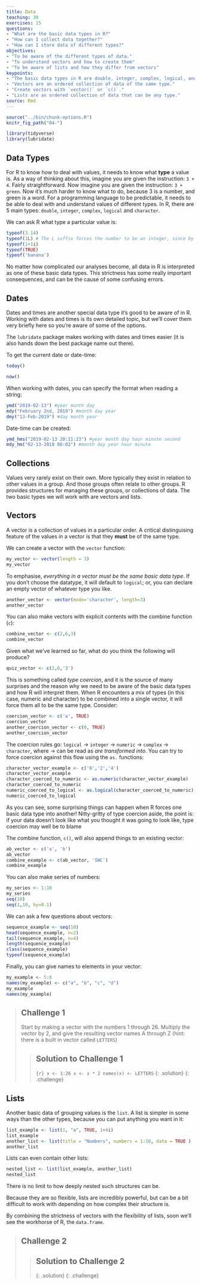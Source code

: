 ```yaml
---
title: Data
teaching: 30
exercises: 15
questions: 
- "What are the basic data types in R?"
- "How can I collect data together?"
- "How can I store data of different types?"
objectives:
- "To be aware of the different types of data."
- "To understand vectors and how to create them"
- "To be aware of lists and how they differ from vectors"
keypoints:
- "The basic data types in R are double, integer, complex, logical, and character."
- "Vectors are an ordered collection of data of the same type."
- "Create vectors with `vector()` or `c()`."
- "Lists are an ordered collection of data that can be any type."
source: Rmd
---
```


```r
source("../bin/chunk-options.R")
knitr_fig_path("04-")

library(tidyverse)
library(lubridate)
```

## Data Types

For R to know how to deal with values, it needs to know what **type** a value is. 
As a way of thinking about this, imagine you are given the instruction: `3 + 4`. Fairly straightforward.
Now imagine you are given the instruction: `3 + green`. Now it's much harder to know what to do, because 3 is a number, and green is a word. For a programming language to be predictable, it needs to be able to deal with and understand values of different types. In R, there are 5 main types: `double`, `integer`, `complex`, `logical` and `character`. 

We can ask R what type a particular value is:

```r
typeof(3.14)
typeof(1L) # The L suffix forces the number to be an integer, since by default R uses float numbers
typeof(1+1i)
typeof(TRUE)
typeof('banana')
```

No matter how complicated our analyses become, all data in R is 
interpreted as one of these basic data types. This strictness has some 
really important consequences, and can be the cause of some confusing errors.


## Dates

Dates and times are another special data type it's good to be aware of in R. Working with dates and times is its own detailed topic, but we'll cover them very briefly here so you're aware of some of the options.

The `lubridate` package makes working with dates and times easier (it is also hands down the best package name out there).

To get the current date or date-time:

```r
today()
```

```r
now()
```

When working with dates, you can specify the format when reading a string:

```r
ymd("2019-02-13") #year month day
mdy("February 2nd, 2019") #month day year
dmy("13-Feb-2019") #day month year
```

Date-time can be created:

```r
ymd_hms("2019-02-13 20:11:23") #year month day hour minute second
mdy_hm("02-13-2018 08:02") #month day year hour minute
```

## Collections

Values very rarely exist on their own. More typically they exist in relation to other values in a group. And those groups often relate to other groups. R provides structures for managing these groups, or collections of data. The two basic types we will work with are vectors and lists.

## Vectors

A vector is a collection of values in a particular order. A critical distinguising feature of the values in a vector is that they **must** be of the same type.

We can create a vector with the `vector` function:

```r
my_vector <- vector(length = 3)
my_vector
```

To emphasise, *everything in a vector must be the same basic data type*. If
you don't choose the datatype, it will default to `logical`; or, you can declare
an empty vector of whatever type you like.


```r
another_vector <- vector(mode='character', length=3)
another_vector
```

You can also make vectors with explicit contents with the combine function (`c`):

```r
combine_vector <- c(2,6,3)
combine_vector
```

Given what we've learned so far, what do you think the following will produce?

```r
quiz_vector <- c(2,6,'3')
```

This is something called *type coercion*, and it is the source of many surprises
and the reason why we need to be aware of the basic data types and how R will
interpret them. When R encounters a mix of types (in this case, numeric and character) to
be combined into a single vector, it will force them all to be the same
type. Consider:

```r
coercion_vector <- c('a', TRUE)
coercion_vector
another_coercion_vector <- c(0, TRUE)
another_coercion_vector
```

The coercion rules go: `logical` -> `integer` -> `numeric` -> `complex` ->
`character`, where -> can be read as *are transformed into*. You can try to
force coercion against this flow using the `as.` functions:

```r
character_vector_example <- c('0','2','4')
character_vector_example
character_coerced_to_numeric <- as.numeric(character_vector_example)
character_coerced_to_numeric
numeric_coerced_to_logical <- as.logical(character_coerced_to_numeric)
numeric_coerced_to_logical
```

As you can see, some surprising things can happen when R forces one basic data
type into another! Nitty-gritty of type coercion aside, the point is: if your
data doesn't look like what you thought it was going to look like, type coercion
may well be to blame

The combine function, `c()`, will also append things to an existing vector:

```r
ab_vector <- c('a', 'b')
ab_vector
combine_example <- c(ab_vector, 'SWC')
combine_example
```

You can also make series of numbers:

```r
my_series <- 1:10
my_series
seq(10)
seq(1,10, by=0.1)
```

We can ask a few questions about vectors:

```r
sequence_example <- seq(10)
head(sequence_example, n=2)
tail(sequence_example, n=4)
length(sequence_example)
class(sequence_example)
typeof(sequence_example)
```

Finally, you can give names to elements in your vector:

```r
my_example <- 5:8
names(my_example) <- c("a", "b", "c", "d")
my_example
names(my_example)
```

> ## Challenge 1
>
> Start by making a vector with the numbers 1 through 26.
> Multiply the vector by 2, and give the resulting vector
> names A through Z (hint: there is a built in vector called `LETTERS`)
>
> > ## Solution to Challenge 1
> >
> > ```{r}
> > x <- 1:26
> > x <- x * 2
> > names(x) <- LETTERS
> > ```
> {: .solution}
{: .challenge}


## Lists

Another basic data of grouping values is the `list`. A list
is simpler in some ways than the other types, because you can put anything you
want in it:

```r
list_example <- list(1, "a", TRUE, 1+4i)
list_example
another_list <- list(title = "Numbers", numbers = 1:10, data = TRUE )
another_list
```

Lists can even contain other lists:

```r
nested_list <- list(list_example, another_list)
nested_list
```

There is no limit to how deeply nested such structures can be.

Because they are so flexible, lists are incredibly powerful, but can be a bit difficult to work with depending on how complex their structure is. 

By combining the strictness of vectors with the flexibility of lists, soon we'll see the workhorse of R, the `data.frame`.

> ## Challenge 2
>  
> > ## Solution to Challenge 2
> > 
> >
> {: .solution}
{: .challenge}